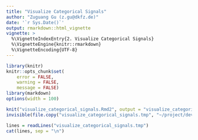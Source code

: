 ```yaml
---
title: "Visualize Categorical Signals"
author: "Zuguang Gu (z.gu@dkfz.de)"
date: '`r Sys.Date()`'
output: rmarkdown::html_vignette
vignette: >
  %\VignetteIndexEntry{2. Visualize Categorical Signals}
  %\VignetteEngine{knitr::rmarkdown}
  %\VignetteEncoding{UTF-8}
---
```


```r
library(knitr)
knitr::opts_chunk$set(
    error = FALSE,
    warning = FALSE,
    message = FALSE)
library(markdown)
options(width = 100)
```


```r
knit("visualize_categorical_signals.Rmd2", output = "visualize_categorical_signals.tmp", quiet = TRUE)
invisible(file.copy("visualize_categorical_signals.tmp", "~/project/development/EnrichedHeatmap/vignettes/visualize_categorical_signals.tmp", overwrite = TRUE))
```

```r
lines = readLines("visualize_categorical_signals.tmp")
cat(lines, sep = "\n")
```
